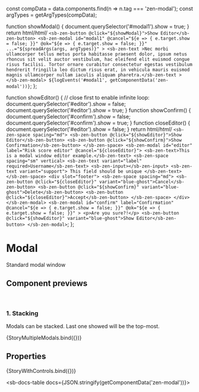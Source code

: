 
const compData = data.components.find(n => n.tag === 'zen-modal');
const argTypes = getArgTypes(compData);

<Meta title="Containers/Modal window" component="zen-modal" argTypes={argTypes} />

  function showModal() {
    document.querySelector('#modal1').show = true;
  }
  return html/*html*/ `
    <sb-zen-button @click="${showModal}">Show Editor</sb-zen-button>
    <sb-zen-modal
      id="modal1"
      @cancel="${e => {
        e.target.show = false;
      }}"
      @ok="${e => {
        e.target.show = false;
      }}"
      ...="${spreadArgs(args, argTypes)}"
    >
      <sb-zen-text
        >Nec morbi ullamcorper tellus metus porta habitasse praesent dolor, ipsum netus rhoncus sit velit auctor
        vestibulum, hac eleifend elit euismod congue risus facilisi. Tortor ornare curabitur consectetur egestas
        vestibulum hendrerit fringilla leo dictum risus erat, in vehicula mauris euismod magnis ullamcorper nullam
        iaculis aliquam pharetra.</sb-zen-text
      >
    </sb-zen-modal>
    ${logEvents('#modal1', getComponentData('zen-modal'))}
  `;
};

  function showEditor() {
    // close first to enable infinite loop:
    document.querySelector('#editor').show = false;
    document.querySelector('#editor').show = true;
  }
  function showConfirm() {
    document.querySelector('#confirm').show = false;
    document.querySelector('#confirm').show = true;
  }
  function closeEditor() {
    document.querySelector('#editor').show = false;
  }
  return html/*html*/ `
    <sb-zen-space spacing="md">
      <sb-zen-button @click="${showEditor}">Show Editor</sb-zen-button>
      <sb-zen-button @click="${showConfirm}">Show Confirmation</sb-zen-button>
    </sb-zen-space>
    <sb-zen-modal id="editor" label="Risk score editor" @cancel="${closeEditor}">
      <sb-zen-text>This is a modal window editor example.</sb-zen-text>
      <sb-zen-space spacing="sm" vertical>
        <sb-zen-text variant="label" required>Username</sb-zen-text>
        <sb-zen-input></sb-zen-input>
        <sb-zen-text variant="support"> This field should be unique </sb-zen-text>
      </sb-zen-space>
      <div slot="footer">
        <sb-zen-space spacing="md">
          <sb-zen-button @click="${closeEditor}" variant="blue-ghost">Cancel</sb-zen-button>
          <sb-zen-button @click="${showConfirm}" variant="blue-ghost">Delete</sb-zen-button>
          <sb-zen-button @click="${closeEditor}">Accept</sb-zen-button>
        </sb-zen-space>
      </div>
    </sb-zen-modal>
    <sb-zen-modal
      id="confirm"
      label="Confirmation"
      @cancel="${e => {
        e.target.show = false;
      }}"
      @ok="${e => {
        e.target.show = false;
      }}"
    >
      <p>Are you sure?!</p>
      <sb-zen-button @click="${showEditor}" variant="blue-ghost">Show Editor</sb-zen-button>
    </sb-zen-modal>
  `;
};

# Modal

Standard modal window

## Component previews

<br />

### 1. Stacking

Modals can be stacked. Last one showed will be the top-most.

<Canvas>
  <Story name="mutiple">{StoryMultipleModals.bind({})}</Story>
</Canvas>

## Properties

<Canvas>
  <Story
    name="default"
    args={{
      ...getDefaultArgs(argTypes),
      label: 'My modal window',
    }}
  >
    {StoryWithControls.bind({})}
  </Story>
</Canvas>

<ArgsTable story="default" />

<sb-docs-table docs={JSON.stringify(getComponentData('zen-modal'))}></sb-docs-table>
